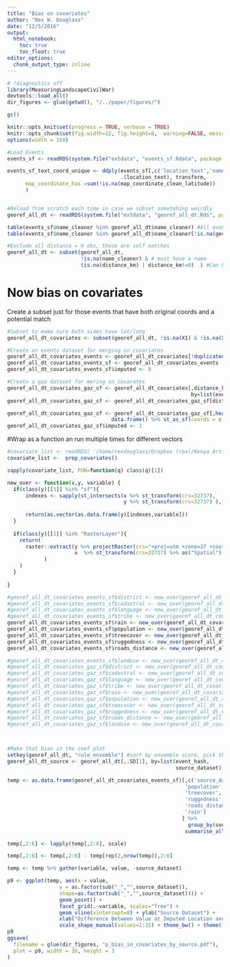 ```yaml
---
title: "Bias on covariates"
author: "Rex W. Douglass"
date: "12/5/2016"
output: 
  html_notebook:
    toc: true
    toc_float: true
editor_options: 
  chunk_output_type: inline
---
```



```r
# !diagnostics off
library(MeasuringLandscapeCivilWar)
devtools::load_all()
dir_figures <- glue(getwd(), "/../paper/figures/")

gc()

knitr::opts_knit$set(progress = TRUE, verbose = TRUE)
knitr::opts_chunk$set(fig.width=12, fig.height=8,  warning=FALSE, message=FALSE, cache=TRUE)
options(width = 160)

```


```r

#Load Events
events_sf <- readRDS(system.file("extdata", "events_sf.Rdata", package = "MeasuringLandscapeCivilWar")) 

events_sf_text_coord_unique <- ddply(events_sf[,c('location_text','name_clean','name_cleaner','document_district_clean','map_coordinate_clean_latitude','map_coordinate_clean_longitude')],
                                     .(location_text), transform,
      map_coordinate_has =sum(!is.na(map_coordinate_clean_latitude))
      )


#Reload from scratch each time in case we subset sometehing weirdly
georef_all_dt <- readRDS(system.file("extdata", "georef_all_dt.Rds", package = "MeasuringLandscapeCivilWar")) 

table(events_sf$name_cleaner %in% georef_all_dt$name_cleaner) #All events are in here
table(events_sf$name_cleaner %in% georef_all_dt$name_cleaner[!is.na(georef_all_dt$georef_b)]) #7,742 events with at least one gazeteer suggestion

#Exclude all distance = 0 obs, those are self matches
georef_all_dt <- subset(georef_all_dt, 
                        !is.na(name_cleaner) & # must have a name
                        (is.na(distance_km) | distance_km!=0)  ) #Can be either missing or not zero. Only thing we drop is zero because that's a self match
```


# Now bias on covariates

Create a subset just for those events that have both original coords and a potential match

```r

#Subset to make sure both sides have lat/long
georef_all_dt_covariates <- subset(georef_all_dt, !is.na(X1) & !is.na(X2)) ; dim(georef_all_dt_covariates)

#Create an events dataset for merging on covariates
georef_all_dt_covariates_events <- georef_all_dt_covariates[!duplicated(event_hash)]
georef_all_dt_covariates_events_sf <- georef_all_dt_covariates_events  %>% data.frame() %>% st_as_sf(coords = c("X1","Y1"),  crs = 4326, agr = "constant", remove=F, na.fail =T)
georef_all_dt_covariates_events_sf$imputed <- 0

#Create a gaz dataset for mering on covarates
georef_all_dt_covariates_gaz_sf <- georef_all_dt_covariates[,distance_km_min:=min(distance_km, na.rm=T),
                                                            by=list(event_hash, source_dataset)]
georef_all_dt_covariates_gaz_sf <- georef_all_dt_covariates_gaz_sf[distance_km==distance_km_min]

georef_all_dt_covariates_gaz_sf <- georef_all_dt_covariates_gaz_sf[,head(.SD, 1), by=list(event_hash, source_dataset)] %>% 
                                  data.frame() %>% st_as_sf(coords = c("X2","Y2"),  crs = 4326, agr = "constant", remove=F, na.fail =T)
georef_all_dt_covariates_gaz_sf$imputed <- 1

```




#Wrap as a function an run multiple times for different vectors

```r


#covariate_list <- readRDS( '/home/rexdouglass/Dropbox (rex)/Kenya Article Drafts/MeasuringLandscapeCivilWar/inst/extdata/covariate_list.Rds' )
covariate_list <-  prep_covariates()

sapply(covariate_list, FUN=function(q) class(q)[1])


```

```r

new_over <- function(x,y, variable) {
  if(class(y)[[1]] %in% "sf"){
      indexes <- sapply(st_intersects(x %>% st_transform(crs=32737),
                                      y %>% st_transform(crs=32737) ), function(z) if (length(z)==0) NA_integer_ else z[1])
      
      return(as.vector(as.data.frame(y)[indexes,variable]))
  } 
  
  if(class(y)[[1]] %in% "RasterLayer"){
    return(
      raster::extract(y %>% projectRaster(crs="+proj=utm +zone=37 +south +datum=WGS84 +units=m +no_defs"),
                      x  %>% st_transform(crs=32737) %>% as("Spatial") %>% as("SpatialPoints")  
            )
    )
  }
    
}

#georef_all_dt_covariates_events_sf$district <- new_over(georef_all_dt_covariates_events_sf , covariate_list[[1]]  , 'name' )
#georef_all_dt_covariates_events_sf$cadastral <- new_over(georef_all_dt_covariates_events_sf , covariate_list[[2]]  , 'name' )
#georef_all_dt_covariates_events_sf$language <- new_over(georef_all_dt_covariates_events_sf , covariate_list[[3]]  , 'LANGUAGE' )
#georef_all_dt_covariates_events_sf$tribe <- new_over(georef_all_dt_covariates_events_sf , covariate_list[[4]]  , 'Tribe' )
georef_all_dt_covariates_events_sf$rain <- new_over(georef_all_dt_covariates_events_sf , covariate_list[['raster_rain']]  , 'Tribe' )
georef_all_dt_covariates_events_sf$population <- new_over(georef_all_dt_covariates_events_sf , covariate_list[['pop_raster_roi']]  , '' )
georef_all_dt_covariates_events_sf$treecover <- new_over(georef_all_dt_covariates_events_sf , covariate_list[['forest_raster_roi']]  , '' )
georef_all_dt_covariates_events_sf$ruggedness <- new_over(georef_all_dt_covariates_events_sf , covariate_list[['ruggedness_raster_roi']]  , '' )
georef_all_dt_covariates_events_sf$roads_distance <- new_over(georef_all_dt_covariates_events_sf , covariate_list[['roads_distance_to']]  , '' )

#georef_all_dt_covariates_events_sf$landuse <- new_over(georef_all_dt_covariates_events_sf , covariate_list[[9]]  , 'LANDUSE' )
#georef_all_dt_covariates_gaz_sf$district <- new_over(georef_all_dt_covariates_gaz_sf , covariate_list[[1]]  , 'name' )
#georef_all_dt_covariates_gaz_sf$cadastral <- new_over(georef_all_dt_covariates_gaz_sf , covariate_list[[2]]  , 'name' )
#georef_all_dt_covariates_gaz_sf$language <- new_over(georef_all_dt_covariates_gaz_sf , covariate_list[[3]]  , 'LANGUAGE' )
#georef_all_dt_covariates_gaz_sf$tribe <- new_over(georef_all_dt_covariates_gaz_sf , covariate_list[[4]]  , 'Tribe' )
#georef_all_dt_covariates_gaz_sf$rain <- new_over(georef_all_dt_covariates_gaz_sf , covariate_list[[5]]  , '' )
#georef_all_dt_covariates_gaz_sf$population <- new_over(georef_all_dt_covariates_gaz_sf , covariate_list[[6]]  , '' )
#georef_all_dt_covariates_gaz_sf$treecover <- new_over(georef_all_dt_covariates_gaz_sf , covariate_list[[7]]  , '' )
#georef_all_dt_covariates_gaz_sf$ruggedness <- new_over(georef_all_dt_covariates_gaz_sf , covariate_list[[8]]  , '' )
#georef_all_dt_covariates_gaz_sf$roads_distance <- new_over(georef_all_dt_covariates_gaz_sf , covariate_list[[9]]  , '' )
#georef_all_dt_covariates_gaz_sf$landuse <- new_over(georef_all_dt_covariates_gaz_sf , covariate_list[[9]]  , 'LANDUSE' )



#Make that bias in the coef plot
setkey(georef_all_dt, "rule_ensemble") #sort by ensemble score, pick the best option for each source
georef_all_dt_source <- georef_all_dt[,.SD[1], by=list(event_hash,
                                                       source_dataset) ]

temp <- as.data.frame(georef_all_dt_covariates_events_sf)[,c('source_dataset',
                                                          'population',
                                                          'treecover',
                                                          'ruggedness',
                                                          'roads_distance',
                                                          'rain')
                                                         ] %>% 
                                                           group_by(source_dataset) %>% 
                                                          summarise_all(funs(mean, .args =list(na.rm=T)) )

temp[,2:6] <- lapply(temp[,2:6], scale)

temp[,2:6] <- temp[,2:6] - temp[rep(2,nrow(temp)),2:6] 

temp <- temp %>% gather(variable, value, -source_dataset)

p9 <- ggplot(temp, aes(x = value,
                 y = as.factor(sub("_","",source_dataset)),
                 shape=as.factor(sub("_","",source_dataset)))) + 
                 geom_point() + 
                 facet_grid(.~variable, scales="free") + 
                 geom_vline(xintercept=0) + ylab("Source Dataset") +
                 xlab("Difference Between Value at Imputed Location and True Location (Standard Deviations)") +
                 scale_shape_manual(values=1:15) + theme_bw() + theme(legend.position="none") 
p9
ggsave(
  filename = glue(dir_figures, "p_bias_in_covariates_by_source.pdf"),
  plot = p9, width = 16, height = 3
)

```

